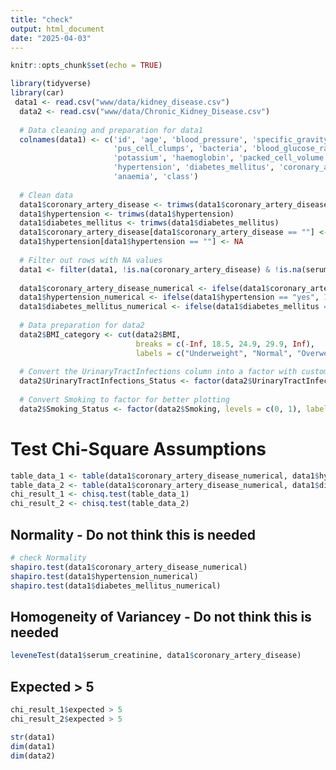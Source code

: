 ```yaml
---
title: "check"
output: html_document
date: "2025-04-03"
---
```


```r
knitr::opts_chunk$set(echo = TRUE)
```

```r
library(tidyverse)
library(car)
 data1 <- read.csv("www/data/kidney_disease.csv")
  data2 <- read.csv("www/data/Chronic_Kidney_Disease.csv")
  
  # Data cleaning and preparation for data1
  colnames(data1) <- c('id', 'age', 'blood_pressure', 'specific_gravity', 'albumin', 'sugar', 'red_blood_cells', 'pus_cell',
                       'pus_cell_clumps', 'bacteria', 'blood_glucose_random', 'blood_urea', 'serum_creatinine', 'sodium',
                       'potassium', 'haemoglobin', 'packed_cell_volume', 'white_blood_cell_count', 'red_blood_cell_count',
                       'hypertension', 'diabetes_mellitus', 'coronary_artery_disease', 'appetite', 'peda_edema',
                       'anaemia', 'class')
  
  # Clean data
  data1$coronary_artery_disease <- trimws(data1$coronary_artery_disease)
  data1$hypertension <- trimws(data1$hypertension)
  data1$diabetes_mellitus <- trimws(data1$diabetes_mellitus)
  data1$coronary_artery_disease[data1$coronary_artery_disease == ""] <- NA
  data1$hypertension[data1$hypertension == ""] <- NA
  
  # Filter out rows with NA values
  data1 <- filter(data1, !is.na(coronary_artery_disease) & !is.na(serum_creatinine) & !is.na(albumin))
  
  data1$coronary_artery_disease_numerical <- ifelse(data1$coronary_artery_disease == "yes", 1, 0)
  data1$hypertension_numerical <- ifelse(data1$hypertension == "yes", 1, 0)
  data1$diabetes_mellitus_numerical <- ifelse(data1$diabetes_mellitus == "yes", 1, 0)
  
  # Data preparation for data2
  data2$BMI_category <- cut(data2$BMI,
                            breaks = c(-Inf, 18.5, 24.9, 29.9, Inf),
                            labels = c("Underweight", "Normal", "Overweight", "Obese"))
  
  # Convert the UrinaryTractInfections column into a factor with custom labels
  data2$UrinaryTractInfections_Status <- factor(data2$UrinaryTractInfections, labels = c("No Infection", "Yes Infection"))
  
  # Convert Smoking to factor for better plotting
  data2$Smoking_Status <- factor(data2$Smoking, levels = c(0, 1), labels = c("Non-Smoker", "Smoker"))
```

# Test Chi-Square Assumptions

```r
table_data_1 <- table(data1$coronary_artery_disease_numerical, data1$hypertension_numerical)
table_data_2 <- table(data1$coronary_artery_disease_numerical, data1$diabetes_mellitus_numerical)
chi_result_1 <- chisq.test(table_data_1)
chi_result_2 <- chisq.test(table_data_2)
```

## Normality - Do not think this is needed
```r
# check Normality
shapiro.test(data1$coronary_artery_disease_numerical)
shapiro.test(data1$hypertension_numerical)
shapiro.test(data1$diabetes_mellitus_numerical)
```

## Homogeneity of Variancey - Do not think this is needed
```r
leveneTest(data1$serum_creatinine, data1$coronary_artery_disease)
```

## Expected > 5
```r
chi_result_1$expected > 5
chi_result_2$expected > 5
```

```r
str(data1)
dim(data1)
dim(data2)
```

